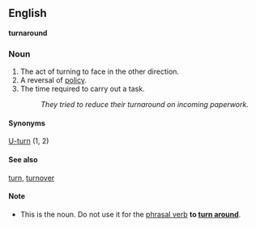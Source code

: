 ==English==
'''turnaround'''

===Noun===
#The act of turning to face in the other direction.
#A reversal of [[policy]].
#The time required to carry out a task.
#: ''They tried to reduce their turnaround on incoming paperwork.''

====Synonyms====
[[U-turn]] (1, 2)

====See also====
[[turn]], [[turnover]]

====Note====
*This is the noun.  Do not use it for the [[phrasal verb]] '''to [[turn around]]'''.